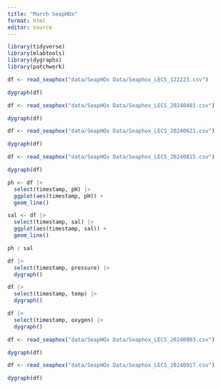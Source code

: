 ```yaml
---
title: "March SeapHOx"
format: html
editor: source
---
```


```r
library(tidyverse)
library(mlabtools)
library(dygraphs)
library(patchwork)
```

```r
df <- read_seaphox("data/SeapHOx Data/Seaphox_LECS_122223.csv")
```

```r
dygraph(df)
```
```r
df <- read_seaphox("data/SeapHOx Data/Seaphox_LECS_20240401.csv")
```

```r
dygraph(df)
```
```r
df <- read_seaphox("data/SeapHOx Data/Seaphox_LECS_20240621.csv")
```

```r
dygraph(df)
```

```r
df <- read_seaphox("data/SeapHOx Data/Seaphox_LECS_20240815.csv")
```

```r
dygraph(df)
```

```r
ph <- df |> 
  select(timestamp, pH) |> 
  ggplot(aes(timestamp, pH)) + 
  geom_line()

sal <- df |> 
  select(timestamp, sal) |> 
  ggplot(aes(timestamp, sal)) + 
  geom_line()

ph / sal
```
```r
df |> 
  select(timestamp, pressure) |> 
  dygraph()
```


```r
df |> 
  select(timestamp, temp) |> 
  dygraph()
```


```r
df |> 
  select(timestamp, oxygen) |> 
  dygraph()
```

```r
df <- read_seaphox("data/SeapHOx Data/Seaphox_LECS_20240903.csv")
```

```r
dygraph(df)
```
```r
df <- read_seaphox("data/SeapHOx Data/Seaphox_LECS_20240917.csv")
```

```r
dygraph(df)
```